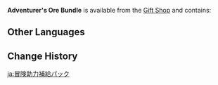 {{Item Infobox
|id           = 115019
|type         = Bundles
|quality      = 3
|description  = Some supplies that are only handed out during a boom period. Is this the Guild getting rid of contraband stores, you ask? No, no. Of course not.
|source1      = [[Gift Shop]] for a limited time
}}
'''Adventurer's Ore Bundle''' is available from the [[Gift Shop]] and contains:
{{Card|Mystic Enhancement Ore|25|quality=3|stars=1}}{{Card|Mora|30,000|quality=3|stars=1}}

==Other Languages==
{{Other Languages
|en      = Adventurer's Supply Bundle
|zhs     = 冒险助力补给包
|zhs_rm  = Màoxiǎn Zhùlì Bǔjǐ Bāo
|zht     = 冒險助力補給包
|zht_rm  = Màoxiǎn Zhùlì Bǔjǐ Bāo
|zh_tl   = Adventure Assistance Provisions Bundle
|ja      = 冒険助力補給パック
|ja_rm   = Bouken Joryoku Hokyuu Pakku
|ja_tl   = Adventure Assistance Supply Pack
|ko      = 모험 조력 보급 패키지
|ko_tl   = Adventure Support Supply Package
|es      = Paquete de apoyo al aventurero
|es_tl   = Adventurer's Support Package
|fr      = Pack de ravitaillement de l'aventurier
|fr_tl   = Adventurer's Supply Pack
|ru      = Набор припасов приключенца
|ru_tl   = Adventurer's Supply Bundle
|th      = แพ็กช่วยเหลือการผจญภัย
|th_rm   = 
|th_tl   = 
|vi      = Túi Tiếp Tế Hỗ Trợ Mạo Hiểm
|vi_tl   = 
|de      = Beistandshilfsgüterpaket
|de_tl   = Support Relief Aid Bundle
|id      = Adventurer's Supply Bundle
|pt      = Pacote de Suprimentos do Aventureiro
|pt_tl   = 
|tr      = Maceracının Tedarik Paketi
|tr_tl   = 
|it      = Bundle di rifornimenti dell'avventuriere
|it_tl   = 
}}

==Change History==
{{Change History|1.1}}

[[ja:冒険助力補給パック]]